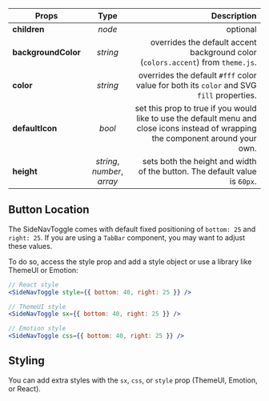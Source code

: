 
<Title type="side-nav-toggle" title="SideNavToggle">
  <Styled.p>
    The SideNavToggle is a button that controls the open / close status of the{" "}
    <span>SideNav</span> on mobile. By default, it is fixed to the bottom right
    of the viewport and is only visible on mobile.
  </Styled.p>
  <Styled.p>
    You can use the default menu and close icon, or you can wrap SideNavToggle
    around your own icon component.
  </Styled.p>
</Title>

| Props               |            Type             |                                                                                                                        Description |
| ------------------- | :-------------------------: | ---------------------------------------------------------------------------------------------------------------------------------: |
| **children**        |           _node_            |                                                                                                                           optional |
| **backgroundColor** |          _string_           |                                                   overrides the default accent background color (`colors.accent`) from `theme.js`. |
| **color**           |          _string_           |                                           overrides the default `#fff` color value for both its `color` and SVG `fill` properties. |
| **defaultIcon**     |           _bool_            | set this prop to true if you would like to use the default menu and close icons instead of wrapping the component around your own. |
| **height**          | _string_, _number_, _array_ |                                                         sets both the height and width of the button. The default value is `60px`. |

## Button Location

The SideNavToggle comes with default fixed positioning of `bottom: 25` and `right: 25`. If you are using a `TabBar` component, you may want to adjust these values.

To do so, access the style prop and add a style object or use a library like ThemeUI or Emotion:

```jsx
// React style
<SideNavToggle style={{ bottom: 40, right: 25 }} />

// ThemeUI style
<SideNavToggle sx={{ bottom: 40, right: 25 }} />

// Emotion style
<SideNavToggle css={{ bottom: 40, right: 25 }} />
```

## Styling

You can add extra styles with the `sx`, `css`, or `style` prop (ThemeUI, Emotion, or React).
